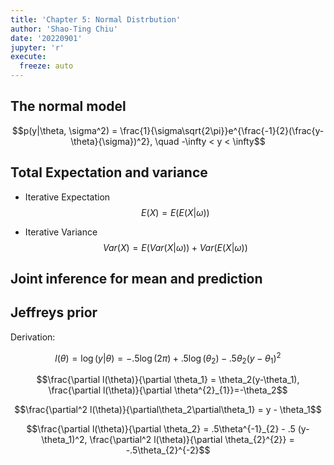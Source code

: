 ```yaml
---
title: 'Chapter 5: Normal Distrbution'
author: 'Shao-Ting Chiu'
date: '20220901'
jupyter: 'r'
execute: 
  freeze: auto
---
```


## The normal model

$$p(y|\theta, \sigma^2) = \frac{1}{\sigma\sqrt{2\pi}}e^{\frac{-1}{2}(\frac{y-\theta}{\sigma})^2}, \quad -\infty < y < \infty$$

## Total Expectation and variance

- Iterative Expectation
$$E(X) = E(E(X|\omega))$$

- Iterative Variance
$$Var(X) = E(Var(X|\omega)) + Var(E(X|\omega))$$

## Joint inference for mean and prediction



## Jeffreys prior



\begin{equation}
  I(\theta_1, \theta_2) = 
  \begin{pmatrix}
    \theta_2 & 0\\ 
    0 & .5\theta_{2}^{-2}
  \end{pmatrix}
\end{equation}

Derivation:

$$l(\theta)=\log(y|\theta) = -.5\log(2\pi)+.5\log(\theta_2) - .5 \theta_2(y-\theta_1)^2$$

$$\frac{\partial l(\theta)}{\partial \theta_1} = \theta_2(y-\theta_1), \frac{\partial l(\theta)}{\partial \theta^{2}_{1}}=-\theta_2$$


$$\frac{\partial^2 l(\theta)}{\partial\theta_2\partial\theta_1} = y - \theta_1$$

$$\frac{\partial l(\theta)}{\partial \theta_2} = .5\theta^{-1}_{2} - .5 (y-\theta_1)^2, \frac{\partial^2 l(\theta)}{\partial \theta_{2}^{2}} = -.5\theta_{2}^{-2}$$